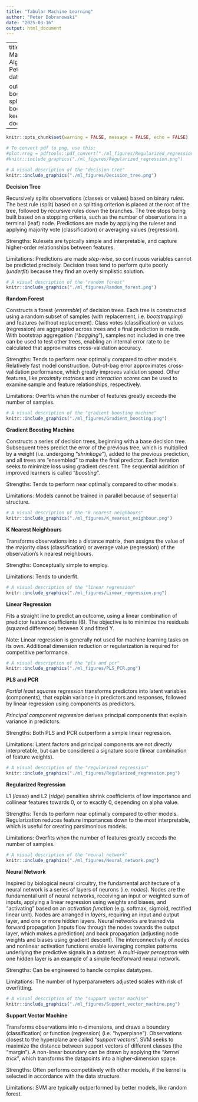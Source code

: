 ```yaml
---
title: "Tabular Machine Learning"
author: "Peter Dobranowski"
date: "2025-03-16"
output: html_document
---
```

---
title: "Tabular Machine Learning Algorithms"
Author: Peter Dobranowski
date: "`r Sys.Date()`"

output: 
  bookdown::gitbook:
    split_by: section
  bookdown::pdf_book:
    keep_tex: no
documentclass: book
---


```r
knitr::opts_chunk$set(warning = FALSE, message = FALSE, echo = FALSE) 
```

```r
# To convert pdf to png, use this:
#plot.rreg = pdftools::pdf_convert("./ml_figures/Regularized_regression.pdf", format = "png", pages = 1, filenames = #"./ml_figures/Regularized_regression.png")
#knitr::include_graphics("./ml_figures/Regularized_regression.png")
```



```r
# A visual description of the "decision tree"
knitr::include_graphics("./ml_figures/Decision_tree.png")
```

**Decision Tree**

Recursively splits observations (classes or values) based on binary *rules*. The best rule (split) based on a splitting criterion is placed at the root of the tree, followed by recursive rules down the branches. The tree stops being built based on a stopping criteria, such as the number of observations in a terminal (leaf) node. Predictions are made by applying the ruleset and applying majority vote (classification) or averaging values (regression).

Strengths: Rulesets are typically simple and interpretable, and capture higher-order relationships between features.

Limitations: Predictions are made *step-wise*, so continuous variables cannot be predicted precisely. Decision trees tend to perform quite poorly (*underfit*) because they find an overly simplistic solution.




```r
# A visual description of the "random forest"
knitr::include_graphics("./ml_figures/Random_forest.png")
```

**Random Forest**

Constructs a forest (*ensemble*) of decision trees. Each tree is constructed using a random subset of samples (with replacement, i.e. *bootstrapping*) and features (without replacement). Class votes (classification) or values (regression) are aggregated across trees and a final prediction is made. With bootstrap aggregation ("*bagging*"), samples not included in one tree can be used to test other trees, enabling an internal error rate to be calculated that approximates cross-validation accuracy.

Strengths: Tends to perform near optimally compared to other models. Relatively fast model construction. Out-of-bag error approximates cross-validation performance, which greatly improves validation speed. Other features, like *proximity matrices* and *interaction scores* can be used to examine sample and feature relationships, respectively. 

Limitations: Overfits when the number of features greatly exceeds the number of samples.




```r
# A visual description of the "gradient boosting machine"
knitr::include_graphics("./ml_figures/Gradient_boosting.png")
```

**Gradient Boosting Machine**

Constructs a series of decision trees, beginning with a base decision tree. Subsequent trees predict the error of the previous tree, which is multiplied by a weight (i.e. undergoing "*shrinkage*"), added to the previous prediction, and all trees are "ensembled" to make the final predictor. Each iteration seeks to minimize loss using gradient descent. The sequential addition of improved learners is called "*boosting*".  

Strengths: Tends to perform near optimally compared to other models. 

Limitations: Models cannot be trained in parallel because of sequential structure.




```r
# A visual description of the "k nearest neighbours"
knitr::include_graphics("./ml_figures/K_nearest_neighbour.png")
```

**K Nearest Neighbours**

Transforms observations into a distance matrix, then assigns the value of the majority class (classification) or average value (regression) of the observation's k nearest neighbours.

Strengths: Conceptually simple to employ.

Limitations: Tends to underfit.




```r
# A visual description of the "linear regression"
knitr::include_graphics("./ml_figures/Linear_regression.png")

```

**Linear Regression**

Fits a straight line to predict an outcome, using a linear combination of predictor feature coefficients (B). The objective is to minimize the residuals (squared difference) between X and fitted Y.

Note: Linear regression is generally not used for machine learning tasks on its own. Additional dimension reduction or regularization is required for competitive performance.




```r
# A visual description of the "pls and pcr"
knitr::include_graphics("./ml_figures/PLS_PCR.png")
```

**PLS and PCR**

*Partial least squares regression* transforms predictors into latent variables (components), that explain variance in predictors and responses, followed by linear regression using components as predictors. 

*Principal component regression* derives principal components that explain variance in predictors.

Strengths: Both PLS and PCR outperform a simple linear regression.

Limitations: Latent factors and principal components are not directly interpretable, but can be considered a signature score (linear combination of feature weights).




```r
# A visual description of the "regularized regression"
knitr::include_graphics("./ml_figures/Regularized_regression.png")
```

**Regularized Regression**

L1 (*lasso*) and L2 (*ridge*) penalties shrink coefficients of low importance and collinear features towards 0, or to exactly 0, depending on alpha value.

Strengths: Tends to perform near optimally compared to other models. Regularization reduces feature importances down to the most interpretable, which is useful for creating parsimonious models.

Limitations: Overfits when the number of features greatly exceeds the number of samples.




```r
# A visual description of the "neural network"
knitr::include_graphics("./ml_figures/Neural_network.png")
```

**Neural Network**

Inspired by biological neural circuitry, the fundamental architecture of a neural network is a series of layers of neurons (i.e. *nodes*). Nodes are the fundamental unit of neural networks, receiving an input or weighted sum of inputs, applying a linear regression using  weights and biases, and "activating" based on an *activation function* (e.g. softmax, sigmoid, rectified linear unit). Nodes are arranged in *layers*, requiring an input and output layer, and one or more hidden layers. Neural networks are trained via forward propagation (inputs flow through the nodes towards the output layer, which makes a prediction) and back propagation (adjusting node weights and biases using gradient descent). The interconnectivity of nodes and nonlinear activation functions enable leveraging complex patterns underlying the predictive signals in a dataset. A *multi-layer perceptron* with one hidden layer is an example of a simple feedforward neural network.

Strengths: Can be engineered to handle complex datatypes.

Limitations: The number of hyperparameters adjusted scales with risk of overfitting.




```r
# A visual description of the "support vector machine"
knitr::include_graphics("./ml_figures/Support_vector_machine.png")
```

**Support Vector Machine**

Transforms observations into n-dimensions, and draws a boundary (classification) or function (regression) (i.e. "hyperplane"). Observations closest to the hyperplane are called "*support vectors*". SVM seeks to maximize the distance between support vectors of different classes (the "margin"). A non-linear boundary can be drawn by applying the "*kernel trick*", which transforms the datapoints into a higher-dimension space.

Strengths: Often performs competitively with other models, if the kernel is selected in accordance with the data structure.

Limitations: SVM are typically outperformed by better models, like random forest.
